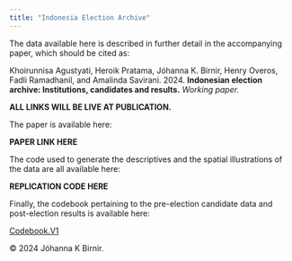 ```yaml
---
title: "Indonesia Election Archive"
---
```


The data available here is described in further detail in the accompanying paper, which should be cited as:

Khoirunnisa Agustyati, Heroik Pratama, Jóhanna K. Birnir, Henry Overos, Fadli Ramadhanil, and Amalinda Savirani. 2024. **Indonesian election archive: Institutions, candidates and results.** *Working paper.*

**ALL LINKS WILL BE LIVE AT PUBLICATION.**

The paper is available here:

**PAPER LINK HERE** 

The code used to generate the descriptives and the spatial illustrations of the data are all available here:

**REPLICATION CODE HERE** 

Finally, the codebook pertaining to the pre-election candidate data and post-election results is available here:

[Codebook.V1](Codebook.V1.pdf)


© 2024 Jóhanna K Birnir.
